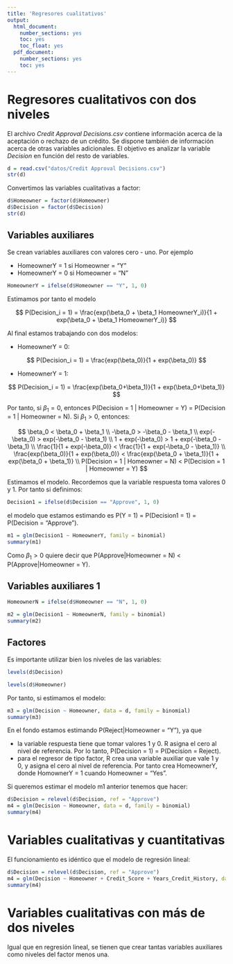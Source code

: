```yaml
---
title: 'Regresores cualitativos'
output:
  html_document:
    number_sections: yes
    toc: yes
    toc_float: yes
  pdf_document:
    number_sections: yes
    toc: yes
---
```


# Regresores cualitativos con dos niveles

El archivo *Credit Approval Decisions.csv* contiene información acerca de la aceptación o rechazo de un crédito. Se dispone también de información acerca de otras variables adicionales. El objetivo es analizar la variable *Decision* en función del resto de variables.

```r
d = read.csv("datos/Credit Approval Decisions.csv")
str(d)
```

Convertimos las variables cualitativas a factor:

```r
d$Homeowner = factor(d$Homeowner)
d$Decision = factor(d$Decision)
str(d)
```

## Variables auxiliares

Se crean variables auxiliares con valores cero - uno. Por ejemplo

- HomeownerY = 1 si Homeowner = "Y"
- HomeownerY = 0 si Homeowner = "N"

```r
HomeownerY = ifelse(d$Homeowner == "Y", 1, 0)
```

Estimamos por tanto el modelo

$$
P(Decision_i = 1) = \frac{exp(\beta_0 + \beta_1 HomeownerY_i)}{1 + exp(\beta_0 + \beta_1 HomeownerY_i)}
$$

Al final estamos trabajando con dos modelos:

- HomeownerY = 0:

$$
P(Decision_i = 1) = \frac{exp(\beta_0)}{1 + exp(\beta_0)}
$$

- HomeownerY = 1:

$$
P(Decision_i = 1) = \frac{exp(\beta_0+\beta_1)}{1 + exp(\beta_0+\beta_1)}
$$

Por tanto, si $\beta_1 = 0$, entonces P(Decision = 1 | Homeowner = Y) = P(Decision = 1 | Homeowner = N). Si $\beta_1 > 0$, entonces:

$$
\beta_0 < \beta_0 + \beta_1 \\
-\beta_0 > -\beta_0 - \beta_1 \\
exp(-\beta_0) > exp(-\beta_0 - \beta_1) \\
1 + exp(-\beta_0) > 1 + exp(-\beta_0 - \beta_1) \\
\frac{1}{1 + exp(-\beta_0)} < \frac{1}{1 + exp(-\beta_0 - \beta_1)} \\
\frac{exp(\beta_0)}{1 + exp(\beta_0)} < \frac{exp(\beta_0 + \beta_1)}{1 + exp(\beta_0 + \beta_1)} \\
P(Decision = 1 | Homeowner = N) < P(Decision = 1 | Homeowner = Y)
$$

Estimamos el modelo. Recordemos que la variable respuesta toma valores 0 y 1. Por tanto si definimos:

```r
Decision1 = ifelse(d$Decision == "Approve", 1, 0)
```

el modelo que estamos estimando es P(Y = 1) = P(Decision1 = 1) = P(Decision = "Approve").

```r
m1 = glm(Decision1 ~ HomeownerY, family = binomial)
summary(m1)
```

Como $\beta_1 > 0$ quiere decir que P(Approve|Homeowner = N) < P(Approve|Homeowner = Y).

## Variables auxiliares 1

```r
HomeownerN = ifelse(d$Homeowner == "N", 1, 0)
```

```r
m2 = glm(Decision1 ~ HomeownerN, family = binomial)
summary(m2)
```

## Factores

Es importante utilizar bien los niveles de las variables:

```r
levels(d$Decision)
```


```r
levels(d$Homeowner)
```

Por tanto, si estimamos el modelo:

```r
m3 = glm(Decision ~ Homeowner, data = d, family = binomial)
summary(m3)
```

En el fondo estamos estimando P(Reject|Homeowner = "Y"), ya que

- la variable respuesta tiene que tomar valores 1 y 0. R asigna el cero al nivel de referencia. Por lo tanto, P(Decision = 1) = P(Decision = Reject).
- para el regresor de tipo factor, R crea una variable auxiliar que vale 1 y 0, y asigna el cero al nivel de referencia. Por tanto crea HomeownerY, donde HomownerY = 1 cuando Homeowner = "Yes".

Si queremos estimar el modelo m1 anterior tenemos que hacer:

```r
d$Decision = relevel(d$Decision, ref = "Approve")
m4 = glm(Decision ~ Homeowner, data = d, family = binomial)
summary(m4)
```

# Variables cualitativas y cuantitativas

El funcionamiento es idéntico que el modelo de regresión lineal:

```r
d$Decision = relevel(d$Decision, ref = "Approve")
m4 = glm(Decision ~ Homeowner + Credit_Score + Years_Credit_History, data = d, family = binomial)
summary(m4)
```

# Variables cualitativas con más de dos niveles

Igual que en regresión lineal, se tienen que crear tantas variables auxiliares como niveles del factor menos una.





